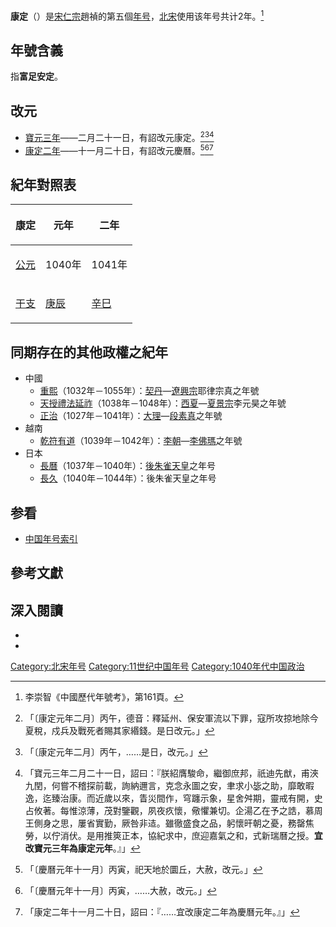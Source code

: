 {{Eranamebox|年号=康定
|起讫时间= 1040年二月－1041年十一月
|政权= [[北宋|北宋]]
|帝王= [[宋仁宗|宋仁宗]]趙禎
|历时= 2年
|timeline= <timeline>
ImageSize  = width:200 height:50
PlotArea   = width:180 height:30 left:10 bottom:20
TimeAxis   = orientation:horizontal
DateFormat = yyyy
Period     = from:960 till:1127
AlignBars  = early
ScaleMajor = increment:50 start:960
Colors =
  id:canvas value:rgb(1,1,0.85)
BackgroundColors = canvas:canvas
PlotData =
  width:15 color:black
  bar:era from:start till:end
  bar:era from:1022 till:1063 color:red
  bar:era from:1040 till:1041 color:green
</timeline>
|说明= <span style="color: green">康定</span>在'''北宋'''及<span style="color: red">宋仁宗</span>时期的位置。 
}}
'''康定'''（{{kj|1040年|二月|1041年|十一月}}）是[[宋仁宗|宋仁宗]]趙禎的第五個[[年号|年号]]，[[北宋|北宋]]使用该年号共计2年。<ref>李崇智《中國歷代年號考》，第161頁。</ref>

==年號含義==
指'''富足安定'''。

==改元==
*[[1040年|寶元三年]]——二月二十一日，有詔改元康定。<ref>{{cite wikisource|title=宋史本紀第十仁宗二|last=脫脫|wslink=zh:宋史/卷010}}「〔康定元年二月〕丙午，德音：釋延州、保安軍流以下罪，寇所攻掠地除今夏稅，戍兵及戰死者賜其家緡錢。是日改元。」</ref><ref>{{cite wikisource|title=續資治通鑑長編卷一百二十六|last=李燾|wslink=zh:續資治通鑑長編/卷126}}「〔康定元年二月〕丙午，……是日，改元。」</ref><ref>{{cite wikisource|title=宋會要輯稿禮五十四|last=徐松|wslink=zh:宋會要輯稿/卷078}}「寶元三年二月二十一日，詔曰：『朕紹膺駿命，繼御庶邦，祇迪先猷，甫浹九閏，何嘗不稽探前載，詢納邇言，克念永圖之安，聿求小毖之助，靡敢暇逸，迄臻治康。而近歲以來，眚災間作，穹躔示象，星舍舛期，靈戒有開，史占攸著。每惟涼薄，茂對鑒觀，夙夜疚懷，儆懼兼切。企湯乙在予之誥，慕周王側身之思，屢省實勤，厥咎非迼。雖徹盛食之品，躬懷旰朝之憂，務罄焦勞，以佇消伏。是用推筴正本，協紀求中，庶迎嘉氣之和，式新瑞曆之授。'''宜改寶元三年為康定元年'''。』」</ref>
*[[1041年|康定二年]]——十一月二十日，有詔改元慶曆。<ref>{{cite wikisource|title=宋史本紀第十一仁宗三|last=脫脫|wslink=zh:宋史/卷011}}「〔慶曆元年十一月〕丙寅，祀天地於圜丘，大赦，改元。」</ref><ref>{{cite wikisource|title=續資治通鑑長編卷一百三十四|last=李燾|wslink=zh:續資治通鑑長編/卷134}}「〔慶曆元年十一月〕丙寅，……大赦，改元。」</ref><ref>{{cite wikisource|title=宋會要輯稿禮五十四|last=徐松|wslink=zh:宋會要輯稿/卷078}}「康定二年十一月二十日，詔曰：『……宜改康定二年為慶曆元年。』」</ref>

==紀年對照表==
{| class="wikitable"  style="text-align:center;"
!康定!!元年!!二年
|-
![[公元|公元]]
|1040年||1041年
|-
![[干支|干支]]
|[[庚辰|庚辰]]||[[辛巳|辛巳]]
|}

==同期存在的其他政權之紀年==
*中國
**[[重熙|重熙]]（1032年－1055年）：[[遼朝|契丹]]—[[遼興宗|遼興宗]]耶律宗真之年號
**[[天授禮法延祚|天授禮法延祚]]（1038年－1048年）：[[西夏|西夏]]—[[夏景宗|夏景宗]]李元昊之年號
**[[正治_(大理)|正治]]（1027年－1041年）：[[大理國|大理]]—[[段素真|段素真]]之年號
*越南
**[[乾符有道|乾符有道]]（1039年－1042年）：[[李朝_(越南)|李朝]]—[[李太宗|李佛瑪]]之年號
*日本
**[[長曆|長曆]]（1037年－1040年）：[[後朱雀天皇|後朱雀天皇]]之年号
**[[長久_(年號)|長久]]（1040年－1044年）：後朱雀天皇之年号

==参看==
*[[中国年号列表#宋朝|中国年号索引]]

==參考文獻==
{{Reflist}}

==深入閱讀==
<div>
*{{Cite book|author=[[李崇智|李崇智]]|title=中國歷代年號考|format=|url=|date=2004年12月|publisher=中華書局|location=北京|id=ISBN 7101025129}}
*{{Cite book|author=[[鄧洪波|鄧洪波]]|title=東亞歷史年表|format=pdf|url=http://www.eastasia.ntu.edu.tw/chinese/05_a04.htm|date=2005年3月|publisher=國立臺灣大學東亞經典與文化研究計劃|location=臺北|id=ISBN 9789860005189|access-date=2021-11-17|archive-date=2007-08-25|archive-url=https://web.archive.org/web/20070825002742/http://www.eastasia.ntu.edu.tw/chinese/05_a04.htm}}
</div>

{{年号|[[宝元|宝元]]|[[中国年号索引|北宋年号]]|[[庆历|庆历]]}}
{{宋朝年號}}

[[Category:北宋年号|Category:北宋年号]]
[[Category:11世纪中国年号|Category:11世纪中国年号]]
[[Category:1040年代中国政治|Category:1040年代中国政治]]